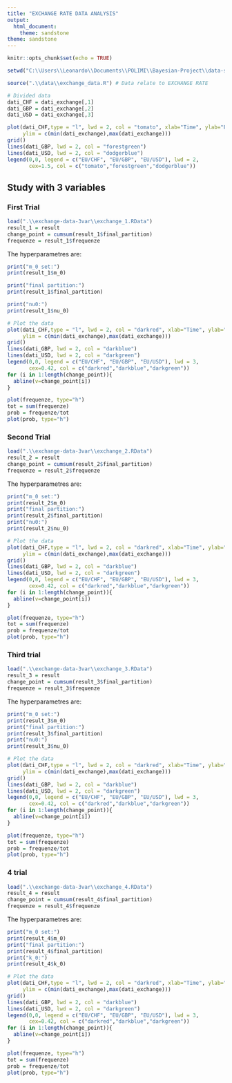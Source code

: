 ```yaml
---
title: "EXCHANGE RATE DATA ANALYSIS"
output: 
  html_document: 
    theme: sandstone
theme: sandstone
---
```


```r
knitr::opts_chunk$set(echo = TRUE)
```

```r
setwd("C:\\Users\\Leonardo\\Documents\\POLIMI\\Bayesian-Project\\data-study-of-sampling-strategy")

source(".\\data\\exchange_data.R") # Data relate to EXCHANGE RATE

# Divided data
dati_CHF = dati_exchange[,1]
dati_GBP = dati_exchange[,2]
dati_USD = dati_exchange[,3]

```

```r
plot(dati_CHF,type = "l", lwd = 2, col = "tomato", xlab="Time", ylab="Exchange rate",
     ylim = c(min(dati_exchange),max(dati_exchange)))
grid()
lines(dati_GBP, lwd = 2, col = "forestgreen")
lines(dati_USD, lwd = 2, col = "dodgerblue")
legend(0,0, legend = c("EU/CHF", "EU/GBP", "EU/USD"), lwd = 2, 
       cex=1.5, col = c("tomato","forestgreen","dodgerblue"))

```

## Study with 3 variables

### First Trial

```r
load(".\\exchange-data-3var\\exchange_1.RData")
result_1 = result
change_point = cumsum(result_1$final_partition)
frequenze = result_1$frequenze
```
The hyperparametres are:
```r
print("m_0 set:")
print(result_1$m_0)

print("final partition:")
print(result_1$final_partition)

print("nu0:")
print(result_1$nu_0)
```
```r
# Plot the data
plot(dati_CHF,type = "l", lwd = 2, col = "darkred", xlab="Time", ylab="Exchange rate",
     ylim = c(min(dati_exchange),max(dati_exchange)))
grid()
lines(dati_GBP, lwd = 2, col = "darkblue")
lines(dati_USD, lwd = 2, col = "darkgreen")
legend(0,0, legend = c("EU/CHF", "EU/GBP", "EU/USD"), lwd = 3, 
       cex=0.42, col = c("darkred","darkblue","darkgreen"))
for (i in 1:length(change_point)){
  abline(v=change_point[i])
}
```

```r
plot(frequenze, type="h")
tot = sum(frequenze)
prob = frequenze/tot
plot(prob, type="h")
```
### Second Trial

```r
load(".\\exchange-data-3var\\exchange_2.RData")
result_2 = result
change_point = cumsum(result_2$final_partition)
frequenze = result_2$frequenze
```
The hyperparametres are:
```r
print("m_0 set:")
print(result_2$m_0)
print("final partition:")
print(result_2$final_partition)
print("nu0:")
print(result_2$nu_0)
```
```r
# Plot the data
plot(dati_CHF,type = "l", lwd = 2, col = "darkred", xlab="Time", ylab="Exchange rate",
     ylim = c(min(dati_exchange),max(dati_exchange)))
grid()
lines(dati_GBP, lwd = 2, col = "darkblue")
lines(dati_USD, lwd = 2, col = "darkgreen")
legend(0,0, legend = c("EU/CHF", "EU/GBP", "EU/USD"), lwd = 3, 
       cex=0.42, col = c("darkred","darkblue","darkgreen"))
for (i in 1:length(change_point)){
  abline(v=change_point[i])
}
```

```r
plot(frequenze, type="h")
tot = sum(frequenze)
prob = frequenze/tot
plot(prob, type="h")
```

### Third trial

```r
load(".\\exchange-data-3var\\exchange_3.RData")
result_3 = result
change_point = cumsum(result_3$final_partition)
frequenze = result_3$frequenze
```
The hyperparametres are:
```r
print("m_0 set:")
print(result_3$m_0)
print("final partition:")
print(result_3$final_partition)
print("nu0:")
print(result_3$nu_0)
```
```r
# Plot the data
plot(dati_CHF,type = "l", lwd = 2, col = "darkred", xlab="Time", ylab="Exchange rate",
     ylim = c(min(dati_exchange),max(dati_exchange)))
grid()
lines(dati_GBP, lwd = 2, col = "darkblue")
lines(dati_USD, lwd = 2, col = "darkgreen")
legend(0,0, legend = c("EU/CHF", "EU/GBP", "EU/USD"), lwd = 3, 
       cex=0.42, col = c("darkred","darkblue","darkgreen"))
for (i in 1:length(change_point)){
  abline(v=change_point[i])
}
```

```r
plot(frequenze, type="h")
tot = sum(frequenze)
prob = frequenze/tot
plot(prob, type="h")
```
### 4 trial

```r
load(".\\exchange-data-3var\\exchange_4.RData")
result_4 = result
change_point = cumsum(result_4$final_partition)
frequenze = result_4$frequenze
```
The hyperparametres are:
```r
print("m_0 set:")
print(result_4$m_0)
print("final partition:")
print(result_4$final_partition)
print("k_0:")
print(result_4$k_0)
```
```r
# Plot the data
plot(dati_CHF,type = "l", lwd = 2, col = "darkred", xlab="Time", ylab="Exchange rate",
     ylim = c(min(dati_exchange),max(dati_exchange)))
grid()
lines(dati_GBP, lwd = 2, col = "darkblue")
lines(dati_USD, lwd = 2, col = "darkgreen")
legend(0,0, legend = c("EU/CHF", "EU/GBP", "EU/USD"), lwd = 3, 
       cex=0.42, col = c("darkred","darkblue","darkgreen"))
for (i in 1:length(change_point)){
  abline(v=change_point[i])
}
```

```r
plot(frequenze, type="h")
tot = sum(frequenze)
prob = frequenze/tot
plot(prob, type="h")
```